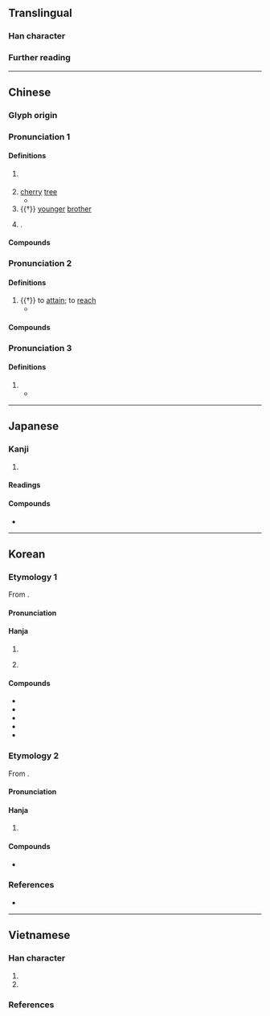 {{character info}}
==Translingual==

===Han character===
{{Han char|rn=75|rad=木|as=08|sn=12|four=45932|canj=DLE|ids=⿰木隶}}

===Further reading===
{{Han ref|kx=0533.180|dkj=14957|dj=0921.160|hdz=21240.030|uh=68E3}}

----

==Chinese==
{{zh-forms}}

===Glyph origin===
{{Han etym}}
{{Han compound|木|隶|c1=s|c2=p|t1=wood; tree|ls=psc}}

===Pronunciation 1===
{{zh-pron
|m=dì
|c=dai6
|mc=y
|oc=y
|ma=
|cat=pn,n
}}

====Definitions====
{{zh-hanzi}}

# {{lb|zh|botany}} {{taxlink|Kerria japonica|species|ver=180130}}
# [[cherry]] [[tree]]
#* {{zh-x|常棣 之 華，鄂 不 韡{wěi}韡{wěi}。凡 今 之 人，莫 如 兄弟。|The flowers of the '''cherry''' tree—<br>Are they not gorgeously displayed?<br>Of all the men in the world<br>There are none equal to brothers.|ref=Shijing}}
# {{†}} [[younger]] [[brother]]
#: {{zh-alt-inline|弟}}
# {{surname|zh|nodot=1}}.

====Compounds====
{{zh-der|棠棣|棣花|無棣|唐棣|常棣|棠棣|棣華|棣鄂}}

===Pronunciation 2===
{{zh-pron
|m=tì
|mc=
|oc=
|cat=v
}}

====Definitions====
{{zh-hanzi}}

# {{†}} to [[attain]]; to [[reach]]
#* {{zh-x|正月，《乾[乾]》之 九 三，萬物 棣{tì}通。|ref=Hanshu}}

====Compounds====
{{zh-der|棣通|棣達}}

===Pronunciation 3===
{{zh-pron
|m=dài
|mc=
|oc=
|cat=a
}}

====Definitions====
{{zh-hanzi}}

# {{zh-only|棣棣}}
#* {{zh-x|我 心 匪 席，不可 卷 也。威 儀 棣{dài}棣{dài}，不可 選 也。|My mind is not a mat;<br>It cannot be rolled up.<br>My deportment has been '''dignified and good''',<br>With nothing wrong which can be pointed out.|ref=Shijing}}

----

==Japanese==

===Kanji===
{{ja-kanji|grade=|rs=木08}}

# {{lb|ja|botany}} {{taxlink|Kerria japonica|species|ver=180130}}

====Readings====
{{ja-readings
|goon=だい
|kanon=てい
|on=たい
|kun=にわざくら, いくり, にわうめ
|nanori=とおる
}}

====Compounds====
* {{ja-r|棣棠|ヤマブキ}}

----

==Korean==

===Etymology 1===
From {{der|ko|ltc|sort=체|-}} {{ltc-l|棣}}. 

{{collapse|
* {{hanja-dongguk|똉〮|ttyéy}}
* {{hanja-hunmong|톄〯|thyěy|菓實#상11B}}
|Historical readings
|bg=#FFFFFF}}

====Pronunciation====
{{ko-hanja-pron|체}}

====Hanja====
{{ko-hanja-search}}
{{ko-hanja|산앵두나무|체}}

# {{hanja form of|체|{{taxlink|Vaccinium koreanum|species|ver=190830}}}}
# {{lb|ko|literary}} {{hanja form of|체|to [[attain]]; to [[reach]]}}

====Compounds====
{{der-top3|Compounds}}
* {{ko-l|체당|棣棠}}
* {{ko-l|체통|棣通}}
* {{ko-l|체화|棣華}}
* {{ko-l|체당화|棣棠花}}
* {{ko-l|체악지정|棣鄂之情}}
{{der-bottom}}

===Etymology 2===
From {{der|ko|ltc|-}} {{zh-l|*棣}}.

{{collapse|
* {{hanja-dongguk|ᄄᆡᆼ〮|ttóy}}
|Historical readings
|bg=#FFFFFF}}

====Pronunciation====
{{ko-hanja-pron|태}}

====Hanja====
{{ko-hanja|익숙하다|익숙할|태}}

# {{lb|ko|literary}} {{hanja form of|태|[[courteous]] [[appearance]]}}

====Compounds====
{{der-top3|Compounds}}
* {{ko-l|태태|棣棣}}
{{der-bottom}}

===References===
* {{R:hanjadoc|5132}}

----

==Vietnamese==

===Han character===
{{vi-readings|rs=木08
|hanviet=đệ-gdhn, lệ-gdhn
|phienthiet=大計 đại kế
}}

# {{han tu form of|đệ|[[brother]]; [[sibling]]}}
# {{han tu form of|lệ|{{taxlink|Kerria japonica|species|ver=180130}}}}

===References===
<references/>